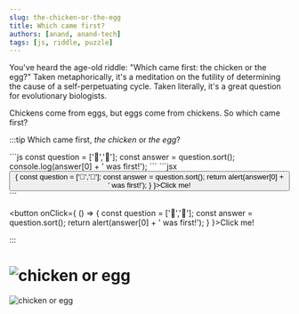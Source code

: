 ```yaml
---
slug: the-chicken-or-the-egg
title: Which came first?
authors: [anand, anand-tech]
tags: [js, riddle, puzzle]
---
```


You've heard the age-old riddle: "Which came first: the chicken or the egg?" Taken metaphorically, it's a meditation on the futility of determining the cause of a self-perpetuating cycle. Taken literally, it's a great question for evolutionary biologists.

Chickens come from eggs, but eggs come from chickens. So which came first?

<!--truncate-->

:::tip
Which came first, *the chicken* or *the egg*?

<Tabs>
  <TabItem value="js" label="JS">
  ```js
  const question = ['🥚','🐔'];
  const answer = question.sort();
  console.log(answer[0] + ' was first!');
  ```
  </TabItem>
  <TabItem value="react" label="React">
  ```jsx
  <button onClick={
    () => {
      const question = ['🥚','🐔'];
      const answer = question.sort();
      return alert(answer[0] + ' was first!');
    } 
  }>Click me!</button>
  ```
  </TabItem>
</Tabs>

<button onClick={
  () => {
    const question = ['🥚','🐔'];
    const answer = question.sort();
    return alert(answer[0] + ' was first!');
  } 
}>Click me!</button>

:::

# ![chicken or egg](https://images.newscientist.com/wp-content/uploads/2021/05/21153947/what-came-first-the-chicken-or-the-egg-gettyimages-a0048-000156_chickenegg_web.jpg)
![chicken or egg](./chicken-egg.jpg)
